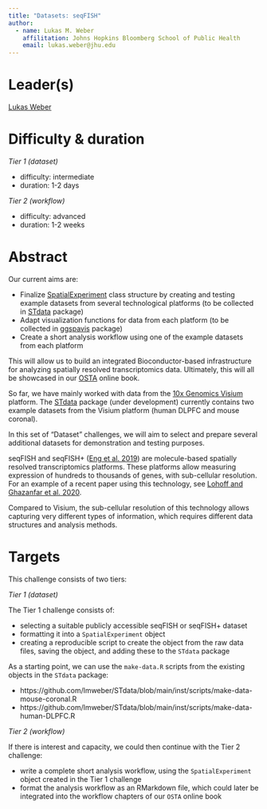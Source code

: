 ```yaml
---
title: "Datasets: seqFISH"
author: 
  - name: Lukas M. Weber
    affilitation: Johns Hopkins Bloomberg School of Public Health
    email: lukas.weber@jhu.edu
---
```


# Leader(s)

[Lukas Weber](https://lmweber.org)


# Difficulty & duration

*Tier 1 (dataset)*

- difficulty: intermediate
- duration: 1-2 days

*Tier 2 (workflow)*

- difficulty: advanced
- duration: 1-2 weeks


# Abstract

Our current aims are:

- Finalize [SpatialExperiment](https://github.com/drighelli/SpatialExperiment) class structure by creating and testing example datasets from several technological platforms (to be collected in [STdata](https://github.com/lmweber/STdata) package)
- Adapt visualization functions for data from each platform (to be collected in [ggspavis](https://github.com/lmweber/ggspavis) package)
- Create a short analysis workflow using one of the example datasets from each platform

This will allow us to build an integrated Bioconductor-based infrastructure for analyzing spatially resolved transcriptomics data. Ultimately, this will all be showcased in our [OSTA](https://github.com/lmweber/OSTA-base) online book.

So far, we have mainly worked with data from the [10x Genomics Visium](https://www.10xgenomics.com/products/spatial-gene-expression) platform. The [STdata](https://github.com/lmweber/STdata) package (under development) currently contains two example datasets from the Visium platform (human DLPFC and mouse coronal).

In this set of "Dataset" challenges, we will aim to select and prepare several additional datasets for demonstration and testing purposes.

seqFISH and seqFISH+ ([Eng et al. 2019](https://www.nature.com/articles/s41586-019-1049-y)) are molecule-based spatially resolved transcriptomics platforms. These platforms allow measuring expression of hundreds to thousands of genes, with sub-cellular resolution. For an example of a recent paper using this technology, see [Lohoff and Ghazanfar et al. 2020](https://www.biorxiv.org/content/10.1101/2020.11.20.391896v1).

Compared to Visium, the sub-cellular resolution of this technology allows capturing very different types of information, which requires different data structures and analysis methods.


# Targets

This challenge consists of two tiers:

*Tier 1 (dataset)*

The Tier 1 challenge consists of:

- selecting a suitable publicly accessible seqFISH or seqFISH+ dataset
- formatting it into a `SpatialExperiment` object
- creating a reproducible script to create the object from the raw data files, saving the object, and adding these to the `STdata` package

As a starting point, we can use the `make-data.R` scripts from the existing objects in the `STdata` package:

- https://github.com/lmweber/STdata/blob/main/inst/scripts/make-data-mouse-coronal.R
- https://github.com/lmweber/STdata/blob/main/inst/scripts/make-data-human-DLPFC.R


*Tier 2 (workflow)*

If there is interest and capacity, we could then continue with the Tier 2 challenge:

- write a complete short analysis workflow, using the `SpatialExperiment` object created in the Tier 1 challenge
- format the analysis workflow as an RMarkdown file, which could later be integrated into the workflow chapters of our `OSTA` online book

